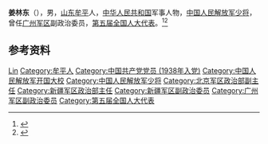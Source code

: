 '''姜林东'''（{{bd|1918年||2016年|1月15日}}），男，[[山东|山东]][[牟平|牟平]]人，[[中华人民共和国|中华人民共和国]]军事人物，[[中国人民解放军少将|中国人民解放军少将]]，曾任[[广州军区|广州军区]]副政治委员，[[第五届全国人大代表|第五届全国人大代表]]。<ref>{{Cite book|title=中国抗日战争人物大词典|author=刘景泉主编; 沈久泉, 王凯捷, 李卓副主编|publisher=天津大学出版社|year=1999|isbn=|location=|pages=}}</ref><ref>{{Cite book|title=中华军事人物大辞典|author=吴如蒿著; 陈策才, 张光彩, 赵功德等副主编|publisher=新华出版社|year=1989|isbn=|location=北京|pages=}}</ref>

== 参考资料 ==
{{reflist}}

{{中国人物小作品}}

{{Authority control}}
{{DEFAULTSORT:Jiang姜}}
[[Category:姜姓|Lin]]
[[Category:牟平人|Category:牟平人]]
[[Category:中国共产党党员_(1938年入党)|Category:中国共产党党员 (1938年入党)]]
[[Category:中国人民解放军开国大校|Category:中国人民解放军开国大校]]
[[Category:中国人民解放军少将|Category:中国人民解放军少将]]
[[Category:北京军区政治部副主任|Category:北京军区政治部副主任]]
[[Category:新疆军区政治部主任|Category:新疆军区政治部主任]]
[[Category:新疆军区副政治委员|Category:新疆军区副政治委员]]
[[Category:广州军区副政治委员|Category:广州军区副政治委员]]
[[Category:第五届全国人大代表|Category:第五届全国人大代表]]